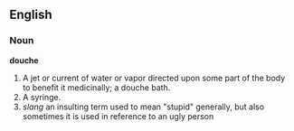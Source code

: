 ==English==

===Noun===

'''douche'''

#A jet or current of water or vapor directed upon some part of the body to benefit it medicinally; a douche bath.
#A syringe.
# ''slang'' an insulting term used to mean "stupid" generally, but also sometimes it is used in reference to an ugly person